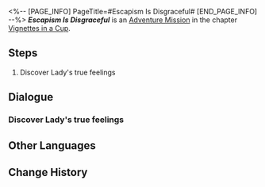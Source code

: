 <%-- [PAGE_INFO]
PageTitle=#Escapism Is Disgraceful#
[END_PAGE_INFO] --%>
{{Stub|Dialogue.}}
{{Mission Infobox
|id            = 8021123
|title         = 
|image         = <!--Mission Escapism Is Disgraceful.png-->
|type          = Adventure
|event_name    = 
|chapter       = Vignettes in a Cup
|requirements  = 
|summary       = <!--official mission summary from Fate's Atlas-->
|characters    = Trailblazer
|startLocation = [[<!--starting world-->]] - [[<!--starting area-->]]
|world         = <!--starting world-->
|area          = <!--starting area-->
|prev          = 
|next          = 
|rewards       = 
}}
'''''Escapism Is Disgraceful''''' is an [[Adventure Mission]] in the chapter [[Vignettes in a Cup]].

==Steps==
# Discover Lady's true feelings

<!--
==Gameplay Notes==

--><!--
==Trial Character==

-->
==Dialogue==
{{Stub Dialogue}}
===Discover Lady's true feelings===
{{Mission Description|type=adventure|location=<!--to be added-->|You've entered Lady's Emoscape. Lady will habitually hide its heart. What are its true thoughts?}}
{{Dialogue Start}}
:{{tx}}
{{Dialogue End}}

==Other Languages==
{{Other Languages
|en   = Escapism Is Disgraceful
|zhs  = 逃避可耻
|zht  = 逃避可恥
|ja   = 逃げるは恥
|ko   = 도망치는 건 부끄럽다
|es   = Escapar no soluciona nada
|fr   = Inutile de fuir
|ru   = Увиливать позорно
|th   = การหลบหนีที่น่าอดสู
|vi   = Trốn Tránh Đáng Xấu Hổ
|de   = Flucht vor der Schande
|id   = Pelarian Itu Memalukan
|pt   = O Escapismo É Vergonhoso
}}

==Change History==
{{Change History|2.1}}
